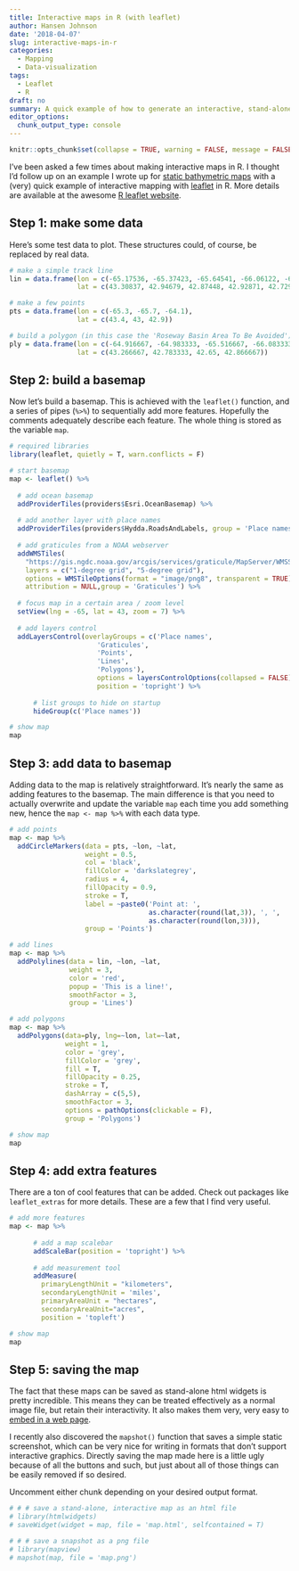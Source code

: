 ```yaml
---
title: Interactive maps in R (with leaflet)
author: Hansen Johnson
date: '2018-04-07'
slug: interactive-maps-in-r
categories:
  - Mapping
  - Data-visualization
tags:
  - Leaflet
  - R
draft: no
summary: A quick example of how to generate an interactive, stand-alone html map using mainly the `leaflet` package
editor_options: 
  chunk_output_type: console
---
```


```r
knitr::opts_chunk$set(collapse = TRUE, warning = FALSE, message = FALSE)
```

I've been asked a few times about making interactive maps in R. I thought I'd follow up on an example I wrote up for [static bathymetric maps](https://hansenjohnson.org/post/bathymetric-maps-in-r/) with a (very) quick example of interactive mapping with [leaflet](http://leafletjs.com/) in R. More details are available at the awesome [R leaflet website](https://rstudio.github.io/leaflet/).

## Step 1: make some data

Here's some test data to plot. These structures could, of course, be replaced by real data.

``` r
# make a simple track line
lin = data.frame(lon = c(-65.17536, -65.37423, -65.64541, -66.06122, -66.15161),
                 lat = c(43.30837, 42.94679, 42.87448, 42.92871, 42.72985))

# make a few points
pts = data.frame(lon = c(-65.3, -65.7, -64.1),
                 lat = c(43.4, 43, 42.9))

# build a polygon (in this case the 'Roseway Basin Area To Be Avoided')
ply = data.frame(lon = c(-64.916667, -64.983333, -65.516667, -66.083333),
                 lat = c(43.266667, 42.783333, 42.65, 42.866667))
```

## Step 2: build a basemap

Now let's build a basemap. This is achieved with the `leaflet()` function, and a series of pipes (`%>%`) to sequentially add more features. Hopefully the comments adequately describe each feature. The whole thing is stored as the variable `map`.

``` r
# required libraries
library(leaflet, quietly = T, warn.conflicts = F)

# start basemap
map <- leaflet() %>% 
  
  # add ocean basemap
  addProviderTiles(providers$Esri.OceanBasemap) %>%
  
  # add another layer with place names
  addProviderTiles(providers$Hydda.RoadsAndLabels, group = 'Place names') %>%
  
  # add graticules from a NOAA webserver
  addWMSTiles(
    "https://gis.ngdc.noaa.gov/arcgis/services/graticule/MapServer/WMSServer/",
    layers = c("1-degree grid", "5-degree grid"),
    options = WMSTileOptions(format = "image/png8", transparent = TRUE),
    attribution = NULL,group = 'Graticules') %>%
  
  # focus map in a certain area / zoom level
  setView(lng = -65, lat = 43, zoom = 7) %>%
  
  # add layers control
  addLayersControl(overlayGroups = c('Place names',
                      'Graticules',
                      'Points',
                      'Lines',
                      'Polygons'),
                      options = layersControlOptions(collapsed = FALSE),
                      position = 'topright') %>%
      
      # list groups to hide on startup
      hideGroup(c('Place names'))

# show map
map
```

## Step 3: add data to basemap

Adding data to the map is relatively straightforward. It's nearly the same as adding features to the basemap. The main difference is that you need to actually overwrite and update the variable `map` each time you add something new, hence the `map <- map %>%` with each data type.

``` r
# add points
map <- map %>%
  addCircleMarkers(data = pts, ~lon, ~lat,
                   weight = 0.5,
                   col = 'black', 
                   fillColor = 'darkslategrey',
                   radius = 4, 
                   fillOpacity = 0.9, 
                   stroke = T, 
                   label = ~paste0('Point at: ', 
                                   as.character(round(lat,3)), ', ', 
                                   as.character(round(lon,3))), 
                   group = 'Points')

# add lines
map <- map %>%
  addPolylines(data = lin, ~lon, ~lat,
               weight = 3,
               color = 'red',
               popup = 'This is a line!', 
               smoothFactor = 3,
               group = 'Lines') 

# add polygons
map <- map %>%
  addPolygons(data=ply, lng=~lon, lat=~lat,
              weight = 1, 
              color = 'grey', 
              fillColor = 'grey',
              fill = T, 
              fillOpacity = 0.25, 
              stroke = T, 
              dashArray = c(5,5), 
              smoothFactor = 3,
              options = pathOptions(clickable = F),
              group = 'Polygons')

# show map
map
```

## Step 4: add extra features

There are a ton of cool features that can be added. Check out packages like `leaflet_extras` for more details. These are a few that I find very useful.

``` r
# add more features
map <- map %>% 
      
      # add a map scalebar
      addScaleBar(position = 'topright') %>%
      
      # add measurement tool
      addMeasure(
        primaryLengthUnit = "kilometers",
        secondaryLengthUnit = 'miles', 
        primaryAreaUnit = "hectares",
        secondaryAreaUnit="acres", 
        position = 'topleft')

# show map    
map    
```

## Step 5: saving the map

The fact that these maps can be saved as stand-alone html widgets is pretty incredible. This means they can be treated effectively as a normal image file, but retain their interactivity. It also makes them very, very easy to [embed in a web page](https://hansenjohnson.org/post/add-html-map-to-webpage/).

I recently also discovered the `mapshot()` function that saves a simple static screenshot, which can be very nice for writing in formats that don't support interactive graphics. Directly saving the map made here is a little ugly because of all the buttons and such, but just about all of those things can be easily removed if so desired.

Uncomment either chunk depending on your desired output format.

``` r
# # # save a stand-alone, interactive map as an html file
# library(htmlwidgets)
# saveWidget(widget = map, file = 'map.html', selfcontained = T)

# # # save a snapshot as a png file
# library(mapview)
# mapshot(map, file = 'map.png')
```